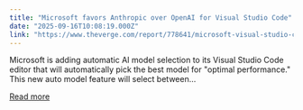 ```yaml
---
title: "Microsoft favors Anthropic over OpenAI for Visual Studio Code"
date: "2025-09-16T10:08:19.000Z"
link: "https://www.theverge.com/report/778641/microsoft-visual-studio-code-anthropic-claude-4"
---
```


Microsoft is adding automatic AI model selection to its Visual Studio Code editor that will automatically pick the best model for "optimal performance." This new auto model feature will select between...

[Read more](https://www.theverge.com/report/778641/microsoft-visual-studio-code-anthropic-claude-4)
